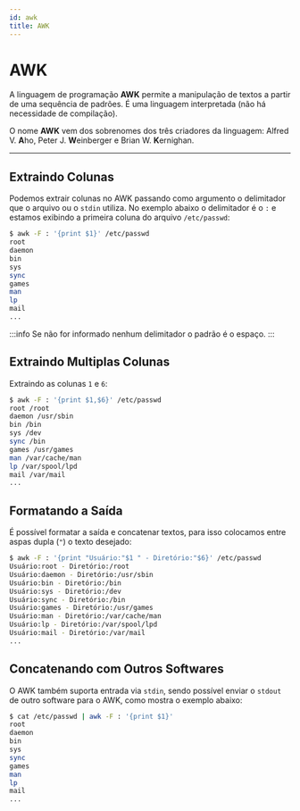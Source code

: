 ```yaml
---
id: awk
title: AWK
---
```


# AWK

A linguagem de programação **AWK** permite a manipulação de textos a partir de
uma sequência de padrões. É uma linguagem interpretada (não há necessidade de
compilação).

O nome **AWK** vem dos sobrenomes dos três criadores da linguagem: Alfred V.
**A**ho, Peter J. **W**einberger e Brian W. **K**ernighan.

---

## Extraindo Colunas

Podemos extrair colunas no AWK passando como argumento o delimitador que o
arquivo ou o `stdin` utiliza. No exemplo abaixo o delimitador é o `:` e estamos
exibindo a primeira coluna do arquivo `/etc/passwd`:

```bash
$ awk -F : '{print $1}' /etc/passwd
root
daemon
bin
sys
sync
games
man
lp
mail
...
```

:::info
Se não for informado nenhum delimitador o padrão é o espaço.
:::

## Extraindo Multiplas Colunas

Extraindo as colunas `1` e `6`:

```bash
$ awk -F : '{print $1,$6}' /etc/passwd
root /root
daemon /usr/sbin
bin /bin
sys /dev
sync /bin
games /usr/games
man /var/cache/man
lp /var/spool/lpd
mail /var/mail
...
```

## Formatando a Saída

É possível formatar a saída e concatenar textos, para isso colocamos entre aspas
dupla (`"`) o texto desejado:

```bash
$ awk -F : '{print "Usuário:"$1 " - Diretório:"$6}' /etc/passwd
Usuário:root - Diretório:/root
Usuário:daemon - Diretório:/usr/sbin
Usuário:bin - Diretório:/bin
Usuário:sys - Diretório:/dev
Usuário:sync - Diretório:/bin
Usuário:games - Diretório:/usr/games
Usuário:man - Diretório:/var/cache/man
Usuário:lp - Diretório:/var/spool/lpd
Usuário:mail - Diretório:/var/mail
...
```

## Concatenando com Outros Softwares

O AWK também suporta entrada via `stdin`, sendo possível enviar o `stdout` de
outro software para o AWK, como mostra o exemplo abaixo:

```bash
$ cat /etc/passwd | awk -F : '{print $1}'
root
daemon
bin
sys
sync
games
man
lp
mail
...
```
